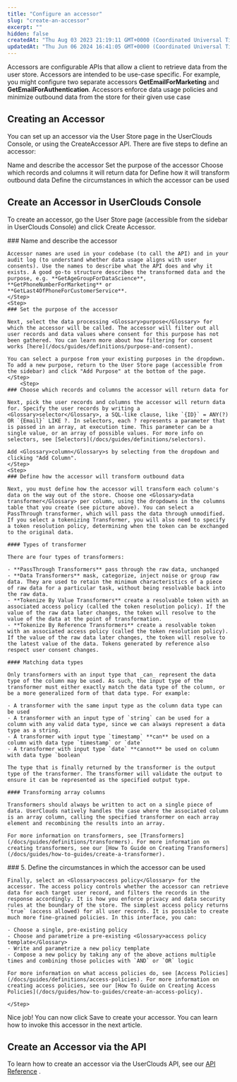 ```yaml
---
title: "Configure an accessor"
slug: "create-an-accessor"
excerpt: ""
hidden: false
createdAt: "Thu Aug 03 2023 21:19:11 GMT+0000 (Coordinated Universal Time)"
updatedAt: "Thu Jun 06 2024 16:41:05 GMT+0000 (Coordinated Universal Time)"
---
```



Accessors are configurable APIs that allow a client to retrieve data from the user store. Accessors are intended to be use-case specific. For example, you might configure two separate accessors **GetEmailForMarketing** and **GetEmailForAuthentication**. Accessors enforce data usage policies and minimize outbound data from the store for their given use case

## Creating an Accessor

You can set up an accessor via the User Store page in the UserClouds Console, or using the CreateAccessor API. There are five steps to define an accessor:

<Steps>
  <Step>Name and describe the accessor</Step>
  <Step>Set the purpose of the accessor</Step>
  <Step>Choose which records and columns it will return data for</Step>
  <Step>Define how it will transform outbound data</Step>
  <Step>Define the circumstances in which the accessor can be used</Step>
</Steps>

## Create an Accessor in UserClouds Console

To create an accessor, go the User Store page (accessible from the sidebar in UserClouds Console) and click Create Accessor.

<Steps>
    <Step>
    ### Name and describe the accessor

    Accessor names are used in your codebase (to call the API) and in your audit log (to understand whether data usage aligns with user consents). Use the names to describe what the API does and why it exists. A good go-to structure describes the transformed data and the purpose, e.g. **GetAgeGroupForDataScience**, **GetPhoneNumberForMarketing** or **GetLast4OfPhoneForCustomerService**.
    </Step>
    <Step>
    ### Set the purpose of the accessor

    Next, select the data processing <Glossary>purpose</Glossary> for which the accessor will be called. The accessor will filter out all user records and data values where consent for this purpose has not been gathered. You can learn more about how filtering for consent works [here](/docs/guides/definitions/purpose-and-consent).

    You can select a purpose from your existing purposes in the dropdown. To add a new purpose, return to the User Store page (accessible from the sidebar) and click "Add Purpose" at the bottom of the page.
    </Step>
        <Step>
    ### Choose which records and columns the accessor will return data for

    Next, pick the user records and columns the accessor will return data for. Specify the user records by writing a <Glossary>selector</Glossary>, a SQL-like clause, like `{ID}` = ANY(?) OR `{Email}` LIKE ?. In selectors, each ? represents a parameter that is passed in an array, at execution time. This parameter can be a single value, or an array of possible values. For more info on selectors, see [Selectors](/docs/guides/definitions/selectors).

    Add <Glossary>column</Glossary>s by selecting from the dropdown and clicking "Add Column".
    </Step>
    <Step>
    ### Define how the accessor will transform outbound data

    Next, you must define how the accessor will transform each column's data on the way out of the store. Choose one <Glossary>data transformer</Glossary> per column, using the dropdowns in the columns table that you create (see picture above). You can select a PassThrough transformer, which will pass the data through unmodified. If you select a tokenizing Transformer, you will also need to specify a token resolution policy, determining when the token can be exchanged to the original data.

    #### Types of transformer

    There are four types of transformers:

    - **PassThrough Transformers** pass through the raw data, unchanged
    - **Data Transformers** mask, categorize, inject noise or group raw data. They are used to retain the minimum characteristics of a piece of raw data for a particular task, without being resolvable back into the raw data.
    - **Tokenize By Value Transformers** create a resolvable token with an associated access policy (called the token resolution policy). If the value of the raw data later changes, the token will resolve to the value of the data at the point of transformation.
    - **Tokenize By Reference Transformers** create a resolvable token with an associated access policy (called the token resolution policy). If the value of the raw data later changes, the token will resolve to the latest value of the data. Tokens generated by reference also respect user consent changes.

    #### Matching data types

    Only transformers with an input type that _can_ represent the data type of the column may be used. As such, the input type of the transformer must either exactly match the data type of the column, or be a more generalized form of that data type. For example:

    - A transformer with the same input type as the column data type can be used
    - A transformer with an input type of `string` can be used for a column with any valid data type, since we can always represent a data type as a string.
    - A transformer with input type `timestamp` **can** be used on a column with data type `timestamp` or `date`
    - A transformer with input type `date` **cannot** be used on column with data type `boolean`

    The type that is finally returned by the transformer is the output type of the transformer. The transformer will validate the output to ensure it can be represented as the specified output type.

    #### Transforming array columns

    Transformers should always be written to act on a single piece of data. UserClouds natively handles the case where the associated column is an array column, calling the specified transformer on each array element and recombining the results into an array.

    For more information on transformers, see [Transformers](/docs/guides/definitions/transformers). For more information on creating transformers, see our [How To Guide on Creating Transformers](/docs/guides/how-to-guides/create-a-transformer).

</Step>
<Step>
    ### 5. Define the circumstances in which the accessor can be used

    Finally, select an <Glossary>access policy</Glossary> for the accessor. The access policy controls whether the accessor can retrieve data for each target user record, and filters the records in the response accordingly. It is how you enforce privacy and data security rules at the boundary of the store. The simplest access policy returns `true` (access allowed) for all user records. It is possible to create much more fine-grained policies. In this interface, you can:

    - Choose a single, pre-existing policy
    - Choose and parametrize a pre-existing <Glossary>access policy template</Glossary>
    - Write and parametrize a new policy template
    - Compose a new policy by taking any of the above actions multiple times and combining those policies with `AND` or `OR` logic

    For more information on what access policies do, see [Access Policies](/docs/guides/definitions/access-policies). For more information on creating access policies, see our [How To Guide on Creating Access Policies](/docs/guides/how-to-guides/create-an-access-policy).

    </Step>

</Steps>

Nice job! You can now click Save to create your accessor. You can learn how to invoke this accessor in the next article.

## Create an Accessor via the API

To learn how to create an accessor via the UserClouds API, see our [API Reference](/docs/reference/userstore/config/accessors/post) .
